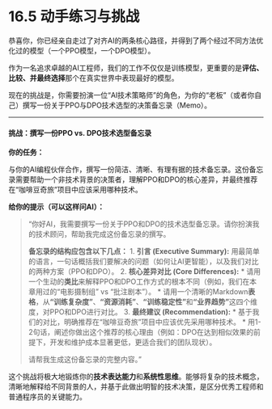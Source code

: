 # 16.5 动手练习与挑战

::: {.callout-warning title="动手练习与挑战"}

恭喜你，你已经亲自走过了对齐AI的两条核心路径，并得到了两个经过不同方法优化过的模型（一个PPO模型，一个DPO模型）。

作为一名追求卓越的AI工程师，我们的工作不仅仅是训练模型，更重要的是**评估、比较、并最终选择**那个在真实世界中表现最好的模型。

现在的挑战是，你需要扮演一位“AI技术策略师”的角色，为你的“老板”（或者你自己）撰写一份关于PPO与DPO技术选型的决策备忘录（Memo）。

---

#### **挑战：撰写一份PPO vs. DPO技术选型备忘录**

**你的任务：**

与你的AI编程伙伴合作，撰写一份简洁、清晰、有理有据的技术备忘录。这份备忘录需要帮助一个非技术背景的决策者，理解PPO和DPO的核心差异，并最终推荐在“咖啡豆奇旅”项目中应该采用哪种技术。

**给你的提示（可以这样问AI）：**

> "你好AI，我需要撰写一份关于PPO和DPO的技术选型备忘录。请你扮演我的技术顾问，帮助我完成这份备忘录的撰写。
>
> **备忘录的结构应包含以下几点：**
> 1.  **引言 (Executive Summary):** 用最简单的语言，一句话概括我们要解决的问题（如何让AI更智能），以及我们对比的两种方案（PPO和DPO）。
> 2.  **核心差异对比 (Core Differences):**
>     *   请用一个生动的**类比**来解释PPO和DPO工作方式的根本不同（例如，我们在本章用过的“电影摄制组” vs “批注剧本”）。
>     *   请用一个清晰的Markdown**表格**，从**“训练复杂度”**、**“资源消耗”**、**“训练稳定性”**和**“业界趋势”**这四个维度，对PPO和DPO进行对比。
> 3.  **最终建议 (Recommendation):**
>     *   基于我们的对比，明确推荐在“咖啡豆奇旅”项目中应该优先采用哪种技术。
>     *   用1-2句话，阐述你做出这个推荐的核心理由（例如：DPO在达到相似效果的前提下，开发和维护成本显著更低，更适合我们的团队现状）。
>
> 请帮我生成这份备忘录的完整内容。"

这个挑战将极大地锻炼你的**技术表达能力**和**系统性思维**。能够将复杂的技术概念，清晰地解释给不同背景的人，并基于此做出明智的技术决策，是区分优秀工程师和普通程序员的关键能力。
::: 